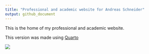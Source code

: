 ```yaml
---
title: "Professional and academic website for Andreas Schneider"
output: github_document
---
```


This is the home of my professional and academic website.

This version was made using [Quarto](https://quarto.org/)

[![](https://api.netlify.com/api/v1/badges/a306b3b5-8fd4-46b2-a7b3-840039bc30c3/deploy-status)](https://app.netlify.com/projects/schneiderpy/deploys)